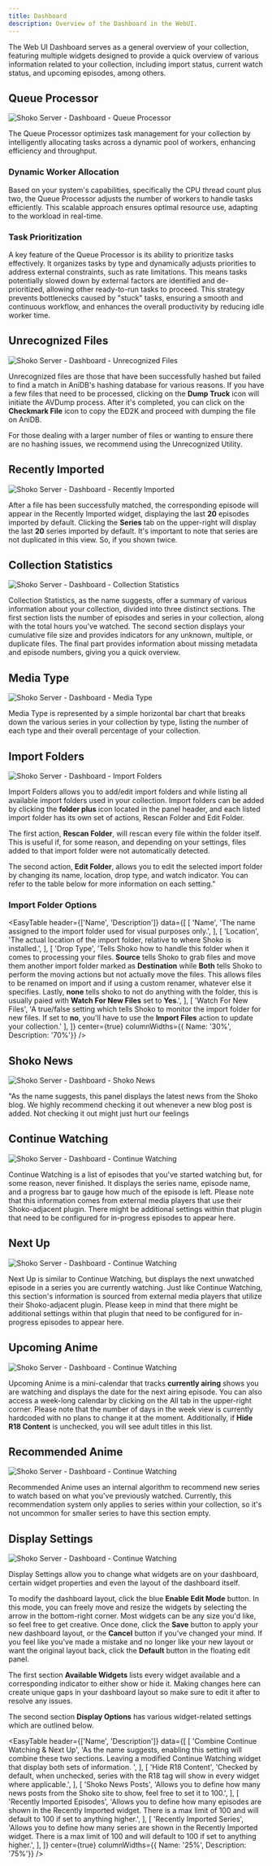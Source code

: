 ```yaml
---
title: Dashboard
description: Overview of the Dashboard in the WebUI.
---
```


The Web UI Dashboard serves as a general overview of your collection, featuring multiple widgets designed to provide a
quick overview of various information related to your collection, including import status, current watch status,
and upcoming episodes, among others.

## Queue Processor

![Shoko Server - Dashboard - Queue Processor](../../../assets/img/shoko-server/shoko-server-dashboard-queue.jpg)

The Queue Processor optimizes task management for your collection by intelligently allocating tasks across a dynamic
pool of workers, enhancing efficiency and throughput.

### Dynamic Worker Allocation

Based on your system's capabilities, specifically the CPU thread count plus two, the Queue Processor adjusts the number
of workers to handle tasks efficiently. This scalable approach ensures optimal resource use, adapting to the workload
in real-time.

### Task Prioritization

A key feature of the Queue Processor is its ability to prioritize tasks effectively. It organizes tasks by type and
dynamically adjusts priorities to address external constraints, such as rate limitations. This means tasks potentially
slowed down by external factors are identified and de-prioritized, allowing other ready-to-run tasks to proceed. This
strategy prevents bottlenecks caused by "stuck" tasks, ensuring a smooth and continuous workflow, and enhances the
overall productivity by reducing idle worker time.

## Unrecognized Files

![Shoko Server - Dashboard - Unrecognized Files](../../../assets/img/shoko-server/shoko-server-dashboard-unrecognized.jpg)

Unrecognized files are those that have been successfully hashed but failed to find a match in AniDB's hashing database
for various reasons. If you have a few files that need to be processed, clicking on the **Dump Truck** icon will initiate
the AVDump process. After it's completed, you can click on the **Checkmark File** icon to copy the ED2K and proceed with
dumping the file on AniDB.

For those dealing with a larger number of files or wanting to ensure there are no hashing issues, we recommend using
the Unrecognized Utility.

## Recently Imported

![Shoko Server - Dashboard - Recently Imported](../../../assets/img/shoko-server/shoko-server-dashboard-imported.jpg)

After a file has been successfully matched, the corresponding episode will appear in the Recently Imported widget,
displaying the last **20** episodes imported by default. Clicking the **Series** tab on the upper-right will display the
last **20** series imported by default. It's important to note that series are not duplicated in this view. So, if you
shown twice.

## Collection Statistics

![Shoko Server - Dashboard - Collection Statistics](../../../assets/img/shoko-server/shoko-server-dashboard-stats.jpg)

Collection Statistics, as the name suggests, offer a summary of various information about your collection, divided
into three distinct sections. The first section lists the number of episodes and series in your collection, along
with the total hours you've watched. The second section displays your cumulative file size and provides indicators
for any unknown, multiple, or duplicate files. The final part provides information about missing metadata and
episode numbers, giving you a quick overview.

## Media Type

![Shoko Server - Dashboard - Media Type](../../../assets/img/shoko-server/shoko-server-dashboard-type.jpg)

Media Type is represented by a simple horizontal bar chart that breaks down the various series in your collection
by type, listing the number of each type and their overall percentage of your collection.

## Import Folders

![Shoko Server - Dashboard - Import Folders](../../../assets/img/shoko-server/shoko-server-dashboard-import.jpg)

Import Folders allows you to add/edit import folders and while listing all available import folders used in your
collection. Import folders can be added by clicking the **folder plus** icon located in the panel header, and each
listed import folder has its own set of actions, Rescan Folder and Edit Folder.

The first action, **Rescan Folder**, will rescan every file within the folder itself. This is useful if, for some reason,
and depending on your settings, files added to that import folder were not automatically detected.

The second action, **Edit Folder**, allows you to edit the selected import folder by changing its name, location,
drop type, and watch indicator. You can refer to the table below for more information on each setting."

### Import Folder Options

<EasyTable
  header={['Name', 'Description']}
  data={[
    [
      'Name',
      'The name assigned to the import folder used for visual purposes only.',
    ],
    [
      'Location',
      'The actual location of the import folder, relative to where Shoko is installed.',
    ],
    [
      'Drop Type',
      'Tells Shoko how to handle this folder when it comes to processing your files. **Source** tells Shoko to grab files and move them another import folder marked as **Destination** while **Both** tells Shoko to perform the moving actions but not actually move the files. This allows files to be renamed on import and if using a custom renamer, whatever else it specifies. Lastly, **none** tells shoko to not do anything with the folder, this is usually paied with **Watch For New Files** set to **Yes**.',
    ],
    [
      'Watch For New Files',
      'A true/false setting which tells Shoko to monitor the import folder for new files. If set to **no**, you\'ll have to use the **Import Files** action to update your collection.'
    ],
  ]}
  center={true}
  columnWidths={{ Name: '30%', Description: '70%'}}
/>

## Shoko News

![Shoko Server - Dashboard - Shoko News](../../../assets/img/shoko-server/shoko-server-dashboard-news.jpg)

"As the name suggests, this panel displays the latest news from the Shoko blog. We highly recommend checking it
out whenever a new blog post is added. Not checking it out might just hurt our feelings

## Continue Watching

![Shoko Server - Dashboard - Continue Watching](../../../assets/img/shoko-server/shoko-server-dashboard-continue.jpg)

Continue Watching is a list of episodes that you've started watching but, for some reason, never finished. It
displays the series name, episode name, and a progress bar to gauge how much of the episode is left. Please note
that this information comes from external media players that use their Shoko-adjacent plugin. There might be
additional settings within that plugin that need to be configured for in-progress episodes to appear here.

## Next Up

![Shoko Server - Dashboard - Continue Watching](../../../assets/img/shoko-server/shoko-server-dashboard-next.jpg)

Next Up is similar to Continue Watching, but displays the next unwatched episode in a series you are currently
watching. Just like Continue Watching, this section's information is sourced from external media players that
utilize their Shoko-adjacent plugin. Please keep in mind that there might be additional settings within that
plugin that need to be configured for in-progress episodes to appear here.

## Upcoming Anime

![Shoko Server - Dashboard - Continue Watching](../../../assets/img/shoko-server/shoko-server-dashboard-upcoming.jpg)

Upcoming Anime is a mini-calendar that tracks **currently airing** shows you are watching and displays the date for
the next airing episode. You can also access a week-long calendar by clicking on the All tab in the upper-right
corner. Please note that the number of days in the week view is currently hardcoded with no plans to change it at
the moment. Additionally, if **Hide R18 Content** is unchecked, you will see adult titles in this list.

## Recommended Anime

![Shoko Server - Dashboard - Continue Watching](../../../assets/img/shoko-server/shoko-server-dashboard-recommended.jpg)

Recommended Anime uses an internal algorithm to recommend new series to watch based on what you've previously
watched. Currently, this recommendation system only applies to series within your collection, so it's not
uncommon for smaller series to have this section empty.

## Display Settings

![Shoko Server - Dashboard - Continue Watching](../../../assets/img/shoko-server/shoko-server-dashboard-display.jpg)

Display Settings allow you to change what widgets are on your dashboard, certain widget properties and even the
layout of the dashboard itself.

To modify the dashboard layout, click the blue **Enable Edit Mode**  button. In this mode, you can freely move and
resize the widgets by selecting the arrow in the bottom-right corner. Most widgets can be any size you'd like,
so feel free to get creative. Once done, click the **Save** button to apply your new dashboard layout, or the
**Cancel** button if you've changed your mind. If you feel like you've made a mistake and no longer like your new
layout or want the original layout back, click the **Default** button in the floating edit panel.

The first section **Available Widgets** lists every widget available and a corresponding indicator to either show or
hide it. Making changes here can create unique gaps in your dashboard layout so make sure to edit it after to resolve
any issues.

The second section **Display Options** has various widget-related settings which are outlined below.

<EasyTable
  header={['Name', 'Description']}
  data={[
    [
      'Combine Continue Watching & Next Up',
      'As the name suggests, enabling this setting will combine these two sections. Leaving a modified Continue Watching widget that display both sets of information. ',
    ],
    [
      'Hide R18 Content',
      'Checked by default, when unchecked, series with the R18 tag will show in every widget where applicable.',
    ],
    [
      'Shoko News Posts',
      'Allows you to define how many news posts from the Shoko site to show, feel free to set it to 100.',
    ],
    [
      'Recently Imported Episodes',
      'Allows you to define how many episodes are shown in the Recently Imported widget. There is a max limit of 100 and will default to 100 if set to anything higher.',
    ],
    [
      'Recently Imported Series',
      'Allows you to define how many series are shown in the Recently Imported widget. There is a max limit of 100 and will default to 100 if set to anything higher.',
    ],
  ]}
  center={true}
  columnWidths={{ Name: '25%', Description: '75%'}}
/>
